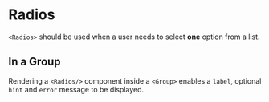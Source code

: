 
<Meta name='Radios' component={Radios}/>

# Radios

`<Radios>` should be used when a user needs to select <strong>one</strong> option from a list.

<Canvas>
  <Story name='Radios'>
    <Group id='radios-group' label='Would you like us to keep you updated via email?'>
      <Radios 
        id={'example'}
        fieldId={'example'}
        options={[
          { label: 'Yes please!', value: 'yes' },
          { label: 'No Thanks', value: 'no' },
        ]}
        error
      />
    </Group>
  </Story>
</Canvas>

## In a Group

Rendering a `<Radios/>` component inside a `<Group>` enables a `label`, 
optional `hint` and `error` message to be displayed.

<Canvas>
  <Story name='In a Group'>
    <Group id='radios-group' label='Would you like us to keep you updated via email?' hint='We will only send you relevant information.' error='Please select an option.'>
      <Radios 
        id={'example'}
        fieldId={'example'}
        options={[
          { label: 'Yes please!', value: 'yes' },
          { label: 'No Thanks', value: 'no' },
        ]}
      />
    </Group>
  </Story>
</Canvas>
